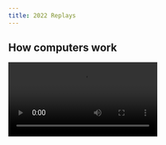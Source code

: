 ```yaml
---
title: 2022 Replays
---
```


## How computers work

<Video title="How Computers Work" src="https://familyscience.s3.us-east.cloud-object-storage.appdomain.cloud/How%20computers%20work-20221105%201233-1.mp4" />

## Polymers all around us

<Video title="Polymers all around us" src="https://familyscience.s3.us-east.cloud-object-storage.appdomain.cloud/Polymers%20all%20around%20us-20221022%201233-1.mp4" />

## Programming & AI Coding is cool, kids!

<Video title="Programming & AI Coding is cool, kids!" src="https://familyscience.s3.us-east.cloud-object-storage.appdomain.cloud/Programming%20&%20AI%20Coding%20is%20cool%20kids!-20221029%201231-1.mp4" />

## Being Captain Planet

<Video title="Being Captain Planet" src="https://familyscience.s3.us-east.cloud-object-storage.appdomain.cloud/Being%20Captain%20Planet-20221015%201231-1.mp4" />